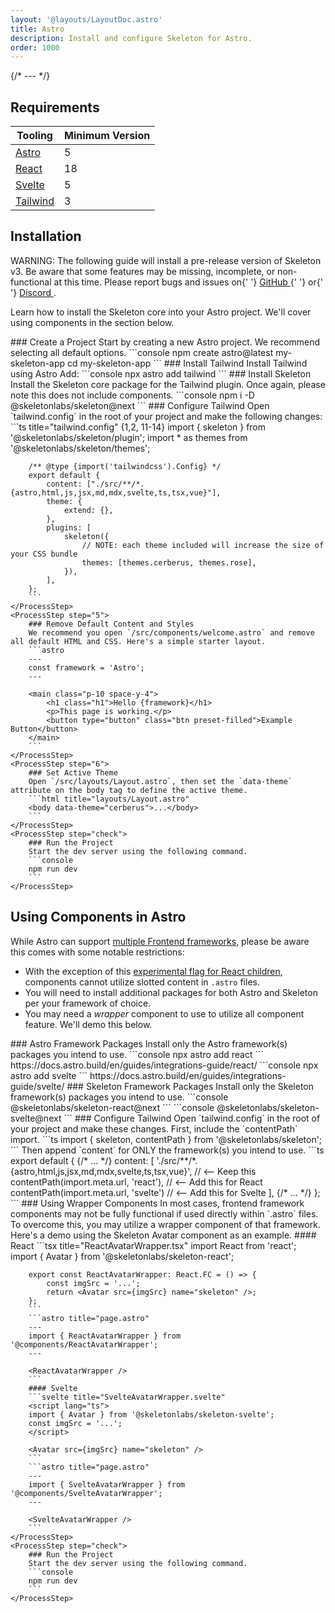 ```yaml
---
layout: '@layouts/LayoutDoc.astro'
title: Astro
description: Install and configure Skeleton for Astro.
order: 1000
---
```




{/* --- */}

## Requirements

| Tooling                              | Minimum Version |
| ------------------------------------ | --------------- |
| [Astro](https://vite.dev/)           | 5               |
| [React](https://react.dev/)          | 18              |
| [Svelte](https://svelte.dev/)        | 5               |
| [Tailwind](https://tailwindcss.com/) | 3               |

## Installation

<div class="card preset-outlined-error-500 preset-tonal-error p-8 space-y-8">
	<p>
		WARNING: The following guide will install a pre-release version of Skeleton v3. Be aware that some features may be missing, incomplete,
		or non-functional at this time. Please report bugs and issues on{' '}
		<a class="underline" href="https://github.com/skeletonlabs/skeleton/issues/new/choose" target="_blank" rel="external">
			GitHub
		</a>{' '}
		or{' '}
		<a class="underline" href="https://discord.gg/EXqV7W8MtY" target="_blank" rel="external">
			Discord
		</a>
		.
	</p>
</div>

Learn how to install the Skeleton core into your Astro project. We'll cover using components in the section below.

<Process>
    <ProcessStep step="1">
        ### Create a Project
        Start by creating a new Astro project. We recommend selecting all default options.
        ```console
        npm create astro@latest my-skeleton-app
		cd my-skeleton-app
        ```
    </ProcessStep>
    <ProcessStep step="2">
        ### Install Tailwind
        Install Tailwind using Astro Add:
        ```console
        npx astro add tailwind
        ```
    </ProcessStep>
    <ProcessStep step="3">
        ### Install Skeleton
        Install the Skeleton core package for the Tailwind plugin. Once again, please note this does not include components.
        ```console
        npm i -D @skeletonlabs/skeleton@next
        ```
    </ProcessStep>
    <ProcessStep step="4">
        ### Configure Tailwind
        Open `tailwind.config` in the root of your project and make the following changes:
        ```ts title="tailwind.config" {1,2, 11-14}
		import { skeleton } from '@skeletonlabs/skeleton/plugin';
		import * as themes from '@skeletonlabs/skeleton/themes';

        /** @type {import('tailwindcss').Config} */
    	export default {
    		content: ["./src/**/*.{astro,html,js,jsx,md,mdx,svelte,ts,tsx,vue}"],
    		theme: {
    			extend: {},
    		},
    		plugins: [
    			skeleton({
    				// NOTE: each theme included will increase the size of your CSS bundle
    				themes: [themes.cerberus, themes.rose],
    			}),
    		],
    	};
        ```
    </ProcessStep>
    <ProcessStep step="5">
        ### Remove Default Content and Styles
        We recommend you open `/src/components/welcome.astro` and remove all default HTML and CSS. Here's a simple starter layout.
    	```astro
    	---
    	const framework = 'Astro';
    	---

    	<main class="p-10 space-y-4">
    		<h1 class="h1">Hello {framework}</h1>
    		<p>This page is working.</p>
    		<button type="button" class="btn preset-filled">Example Button</button>
    	</main>
    	```
    </ProcessStep>
    <ProcessStep step="6">
        ### Set Active Theme
        Open `/src/layouts/Layout.astro`, then set the `data-theme` attribute on the body tag to define the active theme.
        ```html title="layouts/Layout.astro"
        <body data-theme="cerberus">...</body>
        ```
    </ProcessStep>
    <ProcessStep step="check">
        ### Run the Project
        Start the dev server using the following command.
    	```console
    	npm run dev
        ```
    </ProcessStep>

## </Process>

## Using Components in Astro

While Astro can support [multiple Frontend frameworks](https://docs.astro.build/en/guides/integrations-guide/), please be aware this comes with some notable restrictions:

- With the exception of this [experimental flag for React children](https://docs.astro.build/en/guides/integrations-guide/react/#children-parsing), components cannot utilize slotted content in `.astro` files.
- You will need to install additional packages for both Astro and Skeleton per your framework of choice.
- You may need a _wrapper_ component to use to utilize all component feature. We'll demo this below.

<Process>
    <ProcessStep step="1">
        ### Astro Framework Packages
        Install only the Astro framework(s) packages you intend to use.
        ```console
        npx astro add react
        ```
		https://docs.astro.build/en/guides/integrations-guide/react/
        ```console
		npx astro add svelte
        ```
		https://docs.astro.build/en/guides/integrations-guide/svelte/
    </ProcessStep>
	<ProcessStep step="2">
        ### Skeleton Framework Packages
        Install only the Skeleton framework(s) packages you intend to use.
        ```console
       	@skeletonlabs/skeleton-react@next
        ```
        ```console
		@skeletonlabs/skeleton-svelte@next
        ```
    </ProcessStep>
	<ProcessStep step="3">
        ### Configure Tailwind
        Open `tailwind.config` in the root of your project and make these changes. First, include the `contentPath` import.
        ```ts
       	import { skeleton, contentPath } from '@skeletonlabs/skeleton';
        ```
		Then append `content` for ONLY the framework(s) you intend to use.
        ```ts
		export default {
			{/* ... */}
			content: [
				'./src/**/*.{astro,html,js,jsx,md,mdx,svelte,ts,tsx,vue}', // <-- Keep this
				contentPath(import.meta.url, 'react'), // <-- Add this for React
				contentPath(import.meta.url, 'svelte') // <-- Add this for Svelte
			],
			{/* ... */}
		};
        ```
    </ProcessStep>
	<ProcessStep step="4">
        ### Using Wrapper Components
        In most cases, frontend framework components may not be fully functional if used directly within `.astro` files. To overcome this, you may utilize a wrapper component of that framework. Here's a demo using the Skeleton Avatar component as an example.
		#### React
		```tsx title="ReactAvatarWrapper.tsx"
		import React from 'react';
		import { Avatar } from '@skeletonlabs/skeleton-react';

    	export const ReactAvatarWrapper: React.FC = () => {
    		const imgSrc = '...';
    		return <Avatar src={imgSrc} name="skeleton" />;
    	};
    	```
    	```astro title="page.astro"
    	---
    	import { ReactAvatarWrapper } from '@components/ReactAvatarWrapper';
    	---

    	<ReactAvatarWrapper />
    	```
    	#### Svelte
    	```svelte title="SvelteAvatarWrapper.svelte"
    	<script lang="ts">
    	import { Avatar } from '@skeletonlabs/skeleton-svelte';
    	const imgSrc = '...';
    	</script>

    	<Avatar src={imgSrc} name="skeleton" />
    	```
    	```astro title="page.astro"
    	---
    	import { SvelteAvatarWrapper } from '@components/SvelteAvatarWrapper';
    	---

    	<SvelteAvatarWrapper />
    	```
    </ProcessStep>
    <ProcessStep step="check">
        ### Run the Project
        Start the dev server using the following command.
    	```console
    	npm run dev
        ```
    </ProcessStep>

</Process>
